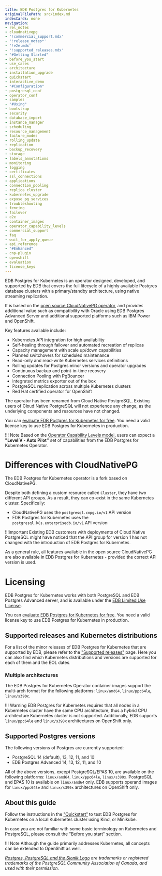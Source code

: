 ```yaml
---
title: EDB Postgres for Kubernetes
originalFilePath: src/index.md
indexCards: none
navigation:
- rel_notes
- cloudnativepg
- '!commercial_support.mdx'
- '!release_notes*'
- '!e2e.mdx'
- '!supported_releases.mdx'
- "#Getting Started"
- before_you_start
- use_cases
- architecture
- installation_upgrade
- quickstart
- interactive_demo
- "#Configuration"
- postgresql_conf
- operator_conf
- samples
- "#Using"
- bootstrap
- security
- database_import
- instance_manager
- scheduling
- resource_management
- failure_modes
- rolling_update
- replication
- backup_recovery
- storage
- labels_annotations
- monitoring
- logging
- certificates
- ssl_connections
- applications
- connection_pooling
- replica_cluster
- kubernetes_upgrade
- expose_pg_services
- troubleshooting
- fencing
- failover
- e2e
- container_images
- operator_capability_levels
- commercial_support
- faq
- wait_for_apply_queue
- api_reference
- "#Enhanced"
- cnp-plugin
- openshift
- evaluation
- license_keys
---
```


EDB Postgres for Kubernetes is an operator designed, developed, and supported
by EDB that covers the full lifecycle of a highly available Postgres database
clusters with a primary/standby architecture, using native streaming
replication.

It is based on the [open source CloudNativePG operator](https://cloudnative-pg.io),
and provides additional value such as compatibility with Oracle using EDB
Postgres Advanced Server and additional supported platforms such as IBM Power
and OpenShift. 

Key features available include:

-   Kubernetes API integration for high availability
-   Self-healing through failover and automated recreation of replicas
-   Capacity management with scale up/down capabilities
-   Planned switchovers for scheduled maintenance
-   Read-only and read-write Kubernetes services definitions
-   Rolling updates for Postgres minor versions and operator upgrades
-   Continuous backup and point-in-time recovery
-   Connection Pooling with PgBouncer
-   Integrated metrics exporter out of the box
-   PostgreSQL replication across multiple Kubernetes clusters
-   Red Hat certified operator for OpenShift

The operator has been renamed from Cloud Native PostgreSQL. Existing users of Cloud Native PostgreSQL will not experience any change, as the underlying components and resources have not changed. 

You can [evaluate EDB Postgres for Kubernetes for free](evaluation.md).
You need a valid license key to use EDB Postgres for Kubernetes in production.

!!! Note
    Based on the [Operator Capability Levels model](operator_capability_levels.md),
    users can expect a **"Level V - Auto Pilot"** set of capabilities from the
    EDB Postgres for Kubernetes Operator.

# Differences with CloudNativePG

The EDB Postgres for Kubernetes operator is a fork based on CloudNativePG.

Despite both defining a custom resource called `Cluster`, they have two
different API groups. As a result, they can co-exist in the same Kubernetes
cluster. Specifically:

-   CloudNativePG uses the `postgresql.cnpg.io/v1` API version
-   EDB Postgres for Kubernetes uses the `postgresql.k8s.enterprisedb.io/v1` API
    version

!!!important
    Existing EDB customers with deployments of Cloud Native PostgreSQL might
    have noticed that the API group for version 1 has not changed with the
    introduction of EDB Postgres for Kubernetes.

As a general rule, all features available in the open source CloudNativePG are
also available in EDB Postgres for Kubernetes - provided the correct API
version is used.

# Licensing

EDB Postgres for Kubernetes works with both PostgreSQL and EDB Postgres
Advanced server, and is available under the
[EDB Limited Use License](https://www.enterprisedb.com/limited-use-license).

You can [evaluate EDB Postgres for Kubernetes for free](evaluation.md).
You need a valid license key to use EDB Postgres for Kubernetes in production.

## Supported releases and Kubernetes distributions

For a list of the minor releases of EDB Postgres for Kubernetes that are
supported by EDB, please refer to the ["Supported releases"](supported_releases.md) page.
Here you can also find which Kubernetes distributions and versions are
supported for each of them and the EOL dates.

### Multiple architectures

The EDB Postgres for Kubernetes Operator container images support the multi-arch
format for the following platforms: `linux/amd64`, `linux/ppc64le`, `linux/s390x`.

!!! Warning
    EDB Postgres for Kubernetes requires that all nodes in a Kubernetes cluster have the
    same CPU architecture, thus a hybrid CPU architecture Kubernetes cluster is not
    supported. Additionally, EDB supports `linux/ppc64le` and `linux/s390x` architectures
    on OpenShift only.

## Supported Postgres versions

The following versions of Postgres are currently supported:

-   PostgreSQL 14 (default), 13, 12, 11, and 10
-   EDB Postgres Advanced 14, 13, 12, 11, and 10

All of the above versions, except PostgreSQL/EPAS 10, are available on the
following platforms: `linux/amd64`, `linux/ppc64le`, `linux/s390x`. PostgreSQL
and EPAS 10 is available on `linux/amd64` only.
EDB supports operand images for `linux/ppc64le` and `linux/s390x` architectures
on OpenShift only.

## About this guide

Follow the instructions in the ["Quickstart"](quickstart.md) to test EDB Postgres for Kubernetes
on a local Kubernetes cluster using Kind, or Minikube.

In case you are not familiar with some basic terminology on Kubernetes and PostgreSQL,
please consult the ["Before you start" section](before_you_start.md).

!!! Note
    Although the guide primarily addresses Kubernetes, all concepts can
    be extended to OpenShift as well.

*[Postgres, PostgreSQL and the Slonik Logo](https://www.postgresql.org/about/policies/trademarks/)
are trademarks or registered trademarks of the PostgreSQL Community Association
of Canada, and used with their permission.*
